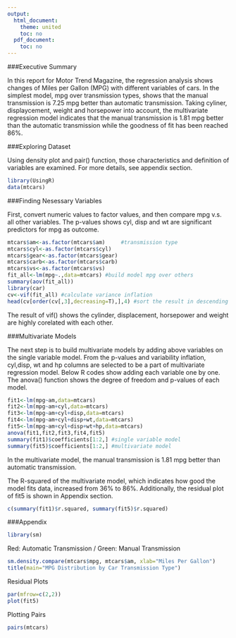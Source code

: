 ```yaml
---
output:
  html_document:
    theme: united
    toc: no
  pdf_document:
    toc: no
---
```


###Executive Summary

In this report for Motor Trend Magazine, the regression analysis shows changes of Miles per Gallon (MPG) with different variables of cars. In the simplest model, mpg over transmission types, shows that the manual transmission is 7.25 mpg better than automatic transmission. Taking cyliner, displaycement, weight and horsepower into account, the multivariate regression model indicates that the manual transmission is 1.81 mpg better than the automatic transmission while the goodness of fit has been reached 86%.


###Exploring Dataset

Using density plot and pair() function, those characteristics and definition of variables are examined. For more details, see appendix section. 

```r
library(UsingR)
data(mtcars)
```

###Finding Nesessary Variables

First, convert numeric values to factor values, and then compare mpg v.s. all other variables. The p-values shows cyl, disp and wt are significant predictors for mpg as outcome.
```r
mtcars$am<-as.factor(mtcars$am)     #transmission type
mtcars$cyl<-as.factor(mtcars$cyl)
mtcars$gear<-as.factor(mtcars$gear) 
mtcars$carb<-as.factor(mtcars$carb)
mtcars$vs<-as.factor(mtcars$vs)
fit_all<-lm(mpg~.,data=mtcars) #build model mpg over others
summary(aov(fit_all))
library(car)
cv<-vif(fit_all) #calculate variance inflation
head(cv[order(cv[,3],decreasing=T),],4) #sort the result in descending order
```

The result of vif() shows the cylinder, displacement, horsepower and weight are highly corelated with each other.

###Multivariate Models

The next step is to build multivariate models by adding above variables on the single variable model. From the p-values and variability inflation, cyl,disp, wt and hp columns are selected to be a part of multivariate regression model. Below R codes show adding each variable one by one. The anova() function shows the degree of freedom and p-values of each model.

```r
fit1<-lm(mpg~am,data=mtcars)
fit2<-lm(mpg~am+cyl,data=mtcars)
fit3<-lm(mpg~am+cyl+disp,data=mtcars)
fit4<-lm(mpg~am+cyl+disp+wt,data=mtcars)
fit5<-lm(mpg~am+cyl+disp+wt+hp,data=mtcars)
anova(fit1,fit2,fit3,fit4,fit5)
summary(fit1)$coefficients[1:2,] #single variable model
summary(fit5)$coefficients[1:2,] #multivariate model
```

In the multivariate model, the manual transmission is 1.81 mpg better than automatic transmission.

The R-squared of the multivariate model, which indicates how good the model fits data, increased from 36% to 86%. Additionally, the residual plot of fit5 is shown in Appendix section.

```r
c(summary(fit1)$r.squared, summary(fit5)$r.squared)
```


###Appendix

```r
library(sm)
```
Red: Automatic Transmission / Green: Manual Transmission
```r
sm.density.compare(mtcars$mpg, mtcars$am, xlab="Miles Per Gallon")
title(main="MPG Distribution by Car Transmission Type")
```

Residual Plots
```r
par(mfrow=c(2,2))
plot(fit5)
```

Plotting Pairs
```r
pairs(mtcars)
```





